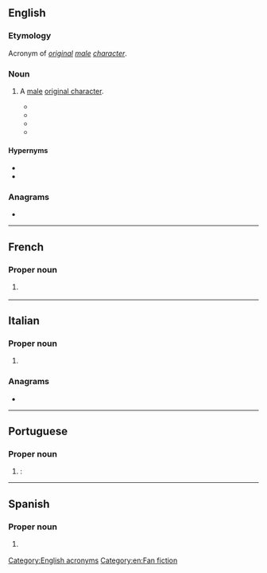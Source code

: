 ==English==

===Etymology===
Acronym of ''[[original]] [[male]] [[character]]''.

===Noun===
{{en-noun}}

# {{lb|en|fandom slang}} A [[male]] [[original character]].
#* {{quote-newsgroup|en|date=28 September 1999|author=
Sigrid H.|title=NEW: Wonder Of Wonders/speechification/Laura/Karmen|url=https://groups.google.com/forum/#!original/alt.startrek.creative.erotica.moderated/gkbYBDYooXw/ftmL3LC7raEJ|newsgroup=alt.startrek.creative.erotica.moderated|passage=OTOH, if an OFC or '''OMC''' is written to further the story, well, if you can make me believe it, congratulations.}}
#* {{quote-newsgroup|en|date=2 January 2000|author=
Shomeret|title=My Favorite HL Fics of 1999|url=https://groups.google.com/forum/#!original/alt.tv.highlander.creative/lElxZ_RlaE0/AqpLnh-0wQkJ|newsgroup=alt.tv.highlander.creative|passage=It involves archaeology, the mysterious death of an immortal and the development of a menage a trois between Mac, Methos and a very well developed '''OMC'''.}}
#* {{quote-newsgroup|en|date=8 August 2004|author=
Jillun|title=Re: What ratings are acceptible here?|url=https://groups.google.com/forum/#!original/alt.tv.buffy-v-slayer.creative/tRwqfTnOC_I/prZaOkjIVXIJ|newsgroup=alt.tv.buffy-v-slayer.creative|passage=However, especially in the Romeo and Juliet cases, they go all fan-wanky and the stories don't have the effectiveness because you recognize them as simply efforts to make a way to keep R & J alive if not happy together (often by the introduction of an OFC or '''OMC''' to replace the other character in another's life).}}
#* {{seemoreCites|en}}

====Hypernyms====
* {{l|en|original character}}
* {{l|en|OC}}

===Anagrams===
* {{anagrams|en|a=cmo|.com|CMO|COM|Com.|MCO|MOC|com|com-|moc}}

[[Category:English acronyms]]
[[Category:en:Fan fiction]]

----

==French==

===Proper noun===
{{fr-proper noun}}

# {{initialism of|fr|Organisation mondiale du commerce}} {{gloss|[[WTO]] ([[World Trade Organization]])}}

----

==Italian==

===Proper noun===
{{it-proper noun|f}}

# {{initialism of|it|Organizzazione Mondiale del Commercio}} {{gloss|[[WTO]] ([[World Trade Organization]])}}

===Anagrams===
* {{l|it|com'}}

----

==Portuguese==

===Proper noun===
{{pt-proper noun|f}}

# {{acronym of|pt|Organização Mundial do Comércio|nodot=1}}: {{l|en|WTO}}

----

==Spanish==

===Proper noun===
{{es-proper noun|f}}

# {{initialism of|es|[[w:es:Organización Mundial de Comercio|Organización Mundial de Comercio]]}} {{gloss|[[WTO]] ([[World Trade Organization]])}}